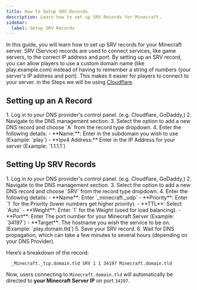 ```yaml
---
title: How To Setup SRV Records
description: Learn how to set up SRV Records for Minecraft.
sidebar:
  label: Setup SRV Records
---
```


In this guide, you will learn how to set up SRV records for your Minecraft server. SRV (Service) records are used to connect services, like game servers, to the correct IP address and port. By setting up an SRV record, you can allow players to use a custom domain name (like play.example.com) instead of having to remember a string of numbers (your server's IP address and port). This makes it easier for players to connect to your server. in the Steps we will be using [Cloudflare](https://cloudflare.com).
## Setting up an A Record


<Steps>
    1. Log in to your DNS provider's control panel. (e.g. Cloudflare, GoDaddy,)
    2. Navigate to the DNS management section.
    3. Select the option to add a new DNS record and choose `A` from the record type dropdown.
    4. Enter the following details:
</Steps>
    - **Name:**: Enter in the subdomain you wish to use (Example: `play`)
    - **Ipv4 Address:** Enter in the IP Address for your server (Example: `1.1.1.1`)
    
## Setting Up SRV Records

<Steps>
    1. Log in to your DNS provider's control panel. (e.g. Cloudflare, GoDaddy,)
    2. Navigate to the DNS management section.
    3. Select the option to add a new DNS record and choose `SRV` from the record type dropdown.
    4. Enter the following details:
</Steps>
    - **Name**: Enter `_minecraft._udp`
    - **Priority**: Enter `1` for the Priority (lower numbers get higher priority).
    - **TTL**: Select `Auto`
    - **Weight**: Enter `1` for the Weight (used for load balancing).
    - **Port**: Enter The port number for your Minecraft Server (Example: `34197`)
    - **Target**: The hostname you wish the service to be on. (Example: `play.domain.tld`)
<Steps>
  5. Save your SRV record.
  6. Wait for DNS propagation, which can take a few minutes to several hours (depending on your DNS Provider).
</Steps>

Here’s a breakdown of the record:
```
  _Minecraft._tcp.domain.tld SRV 1 1 34197 Minecraft.domain.tld
```

Now, users connecting to `Minecraft.domain.tld` will automatically be directed to **your Minecraft Server IP** on port `34197`.



